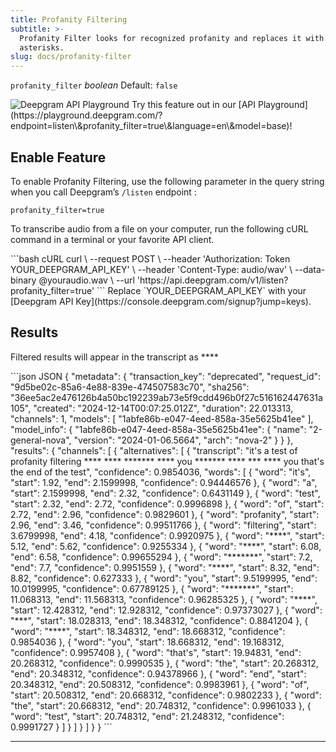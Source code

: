 ```yaml
---
title: Profanity Filtering
subtitle: >-
  Profanity Filter looks for recognized profanity and replaces it with
  asterisks.
slug: docs/profanity-filter
---
```



`profanity_filter` *boolean* Default: `false`

<div class="flex flex-row gap-2">
<Markdown src="../snippets/pre-recorded.mdx" /> <Markdown src="../snippets/streaming.mdx" /> <Markdown src="../snippets/english.mdx" />
</div>

<div class="api-playground-call">
<span>
<img src="https://res.cloudinary.com/deepgram/image/upload/v1717523786/devex/codey-greeting_rekqe1.svg" alt="Deepgram API Playground"/>   Try this feature out in our [API Playground](https://playground.deepgram.com/?endpoint=listen\&profanity_filter=true\&language=en\&model=base)!
</span>
</div>

## Enable Feature

To enable Profanity Filtering, use the following parameter in the query string when you call Deepgram’s `/listen` endpoint :

`profanity_filter=true`

To transcribe audio from a file on your computer, run the following cURL command in a terminal or your favorite API client.

<CodeGroup>
  ```bash cURL
  curl \
    --request POST \
    --header 'Authorization: Token YOUR_DEEPGRAM_API_KEY' \
    --header 'Content-Type: audio/wav' \
    --data-binary @youraudio.wav \
    --url 'https://api.deepgram.com/v1/listen?profanity_filter=true'
  ```
</CodeGroup>

<Warning>
  Replace `YOUR_DEEPGRAM_API_KEY` with your [Deepgram API Key](https://console.deepgram.com/signup?jump=keys).
</Warning>

## Results

Filtered results will appear in the transcript as \*\*\*\*

<CodeGroup>
  ```json JSON
  {
      "metadata": {
          "transaction_key": "deprecated",
          "request_id": "9d5be02c-85a6-4e88-839e-474507583c70",
          "sha256": "36ee5ac2e476126b4a50bc192239ab73e5f9cdd496b0f27c516162447631a105",
          "created": "2024-12-14T00:07:25.012Z",
          "duration": 22.013313,
          "channels": 1,
          "models": [
              "1abfe86b-e047-4eed-858a-35e5625b41ee"
          ],
          "model_info": {
              "1abfe86b-e047-4eed-858a-35e5625b41ee": {
                  "name": "2-general-nova",
                  "version": "2024-01-06.5664",
                  "arch": "nova-2"
              }
          }
      },
      "results": {
          "channels": [
              {
                  "alternatives": [
                      {
                          "transcript": "it's a test of profanity filtering **** **** ******* **** you ******* **** *** **** you that's the end of the test",
                          "confidence": 0.9854036,
                          "words": [
                              {
                                  "word": "it's",
                                  "start": 1.92,
                                  "end": 2.1599998,
                                  "confidence": 0.94446576
                              },
                              {
                                  "word": "a",
                                  "start": 2.1599998,
                                  "end": 2.32,
                                  "confidence": 0.6431149
                              },
                              {
                                  "word": "test",
                                  "start": 2.32,
                                  "end": 2.72,
                                  "confidence": 0.9996898
                              },
                              {
                                  "word": "of",
                                  "start": 2.72,
                                  "end": 2.96,
                                  "confidence": 0.9829601
                              },
                              {
                                  "word": "profanity",
                                  "start": 2.96,
                                  "end": 3.46,
                                  "confidence": 0.99511766
                              },
                              {
                                  "word": "filtering",
                                  "start": 3.6799998,
                                  "end": 4.18,
                                  "confidence": 0.9920975
                              },
                              {
                                  "word": "****",
                                  "start": 5.12,
                                  "end": 5.62,
                                  "confidence": 0.9255334
                              },
                              {
                                  "word": "****",
                                  "start": 6.08,
                                  "end": 6.58,
                                  "confidence": 0.99655294
                              },
                              {
                                  "word": "*******",
                                  "start": 7.2,
                                  "end": 7.7,
                                  "confidence": 0.9951559
                              },
                              {
                                  "word": "****",
                                  "start": 8.32,
                                  "end": 8.82,
                                  "confidence": 0.627333
                              },
                              {
                                  "word": "you",
                                  "start": 9.5199995,
                                  "end": 10.0199995,
                                  "confidence": 0.67789125
                              },
                              {
                                  "word": "*******",
                                  "start": 11.068313,
                                  "end": 11.568313,
                                  "confidence": 0.96285325
                              },
                              {
                                  "word": "****",
                                  "start": 12.428312,
                                  "end": 12.928312,
                                  "confidence": 0.97373027
                              },
                              {
                                  "word": "***",
                                  "start": 18.028313,
                                  "end": 18.348312,
                                  "confidence": 0.8841204
                              },
                              {
                                  "word": "****",
                                  "start": 18.348312,
                                  "end": 18.668312,
                                  "confidence": 0.9854036
                              },
                              {
                                  "word": "you",
                                  "start": 18.668312,
                                  "end": 19.168312,
                                  "confidence": 0.9957408
                              },
                              {
                                  "word": "that's",
                                  "start": 19.94831,
                                  "end": 20.268312,
                                  "confidence": 0.9990535
                              },
                              {
                                  "word": "the",
                                  "start": 20.268312,
                                  "end": 20.348312,
                                  "confidence": 0.94378966
                              },
                              {
                                  "word": "end",
                                  "start": 20.348312,
                                  "end": 20.508312,
                                  "confidence": 0.9983961
                              },
                              {
                                  "word": "of",
                                  "start": 20.508312,
                                  "end": 20.668312,
                                  "confidence": 0.9802233
                              },
                              {
                                  "word": "the",
                                  "start": 20.668312,
                                  "end": 20.748312,
                                  "confidence": 0.9961033
                              },
                              {
                                  "word": "test",
                                  "start": 20.748312,
                                  "end": 21.248312,
                                  "confidence": 0.9991727
                              }
                          ]
                      }
                  ]
              }
          ]
      }
  }
  ```
</CodeGroup>

***
